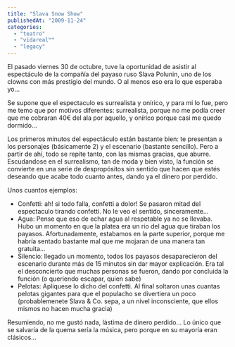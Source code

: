 ```yaml
---
title: "Slava Snow Show"
publishedAt: "2009-11-24"
categories: 
  - "teatro"
  - "vidareal™"
  - "legacy"
---
```


El pasado viernes 30 de octubre, tuve la oportunidad de asistir al espectáculo de la compañía del payaso ruso Slava Polunin, uno de los clowns con más prestigio del mundo. O al menos eso era lo que esperaba yo...

Se supone que el espectaculo es surrealista y onírico, y para mi lo fue, pero me temo que por motivos diferentes: surrealista, porque no me podía creer que me cobraran 40€ del ala por aquello, y onírico porque casi me quedo dormido...

Los primeros minutos del espectáculo están bastante bien: te presentan a los personajes (básicamente 2) y el escenario (bastante sencillo). Pero a partir de ahí, todo se repite tanto, con las mismas gracias, que aburre. Escudandose en el surrealismo, tan de moda y bien visto, la función se convierte en una serie de despropósitos sin sentido que hacen que estés deseando que acabe todo cuanto antes, dando ya el dinero por perdido.

Unos cuantos ejemplos:

- Confetti: ah! si todo falla, confetti a dolor! Se pasaron mitad del espectaculo tirando confetti. No le veo el sentido, sinceramente...
- Agua: Pense que eso de echar agua al respetable ya no se llevaba. Hubo un momento en que la platea era un rio del agua que tiraban los payasos. Afortunadamente, estabamos en la parte superior, porque me habría sentado bastante mal que me mojaran de una manera tan gratuita...
- Silencio: llegado un momento, todos los payasos desaparecieron del escenario durante más de 15 minutos sin dar mayor explicación. Era tal el desconcierto que muchas personas se fueron, dando por concluida la función (o queriendo escapar, quien sabe)
- Pelotas: Apliquese lo dicho del confetti. Al final soltaron unas cuantas pelotas gigantes para que el populacho se divertiera un poco (probablemenete Slava & Co. sepa, a un nivel inconsciente, que ellos mismos no hacen mucha gracia)

Resumiendo, no me gustó nada, lástima de dinero perdido... Lo único que se salvaría de la quema sería la música, pero porque en su mayoría eran clásicos...
